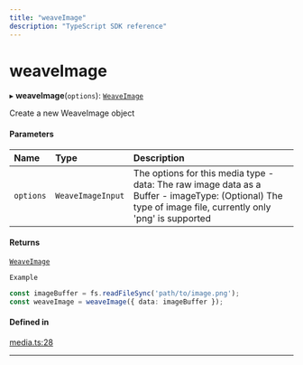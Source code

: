 ```yaml
---
title: "weaveImage"
description: "TypeScript SDK reference"
---
```


# weaveImage

▸ **weaveImage**(`options`): [`WeaveImage`](../interfaces/WeaveImage)

Create a new WeaveImage object

#### Parameters

| Name | Type | Description |
| :------ | :------ | :------ |
| `options` | `WeaveImageInput` | The options for this media type - data: The raw image data as a Buffer - imageType: (Optional) The type of image file, currently only 'png' is supported |

#### Returns

[`WeaveImage`](../interfaces/WeaveImage)

`Example`

```ts
const imageBuffer = fs.readFileSync('path/to/image.png');
const weaveImage = weaveImage({ data: imageBuffer });
```

#### Defined in

[media.ts:28](https://github.com/wandb/weave/blob/5d9590d2658eeb69c9c9f04342e107bf9a0a4c90/sdks/node/src/media.ts#L28)

___
